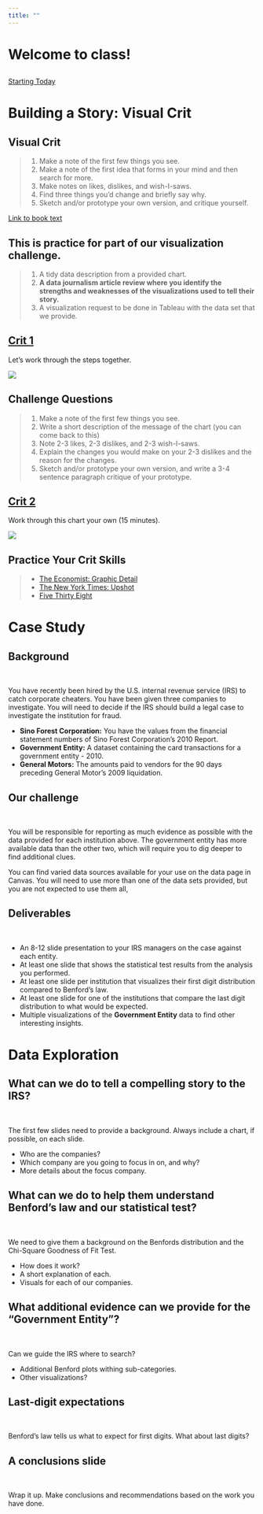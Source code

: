```yaml
---
title: ""
---
```


# Welcome to class! {data-background=#e8c35d}

##

[Starting Today](https://www.youtube.com/watch?v=gf_Diac7Mb8&t=1s)

# Building a Story: Visual Crit {data-background=#e8c35d}

## Visual Crit

> 1. Make a note of the first few things you see.
> 2. Make a note of the first idea that forms in your mind and then search for more.
> 3. Make notes on likes, dislikes, and wish-I-saws.
> 4. Find three things you'd change and briefly say why.
> 5. Sketch and/or prototype your own version, and critique yourself.

[Link to book text](images/gc/ch9_vcsteps.png)


## This is practice for part of our visualization challenge.

> 1. A tidy data description from a provided chart.   
> 2. **A data journalism article review where you identify the strengths and weaknesses of the visualizations used to tell their story.**   
> 3. A visualization request to be done in Tableau with the data set that we provide.   


## [Crit 1](https://fivethirtyeight.com/features/the-haters-are-losing-the-war-on-nfl-kickers/)

Let's work through the steps together.

![](images/VisCrit/morris-kicking-11.png)

## Challenge Questions

> 1. Make a note of the first few things you see.
> 2. Write a short description of the message of the chart (you can come back to this)
> 3. Note 2-3 likes, 2-3 dislikes, and 2-3 wish-I-saws.
> 4. Explain the changes you would make on your 2-3 dislikes and the reason for the changes.
> 5. Sketch and/or prototype your own version, and write a 3-4 sentence paragraph critique of your prototype.


## [Crit 2](https://fivethirtyeight.com/features/terriers-were-once-the-greatest-dogs-in-the-world-westminster-dog-show/)

Work through this chart your own (15 minutes).

![](images/VisCrit/roeder-dogs-31.png)

## Practice Your Crit Skills

> - [The Economist: Graphic Detail](https://www.economist.com/graphic-detail)
> - [The New York Times: Upshot](https://www.nytimes.com/section/upshot)
> - [Five Thirty Eight](https://fivethirtyeight.com/tag/data-visualization/)

# Case Study {data-background=#e8c35d}

## Background

<br>

You have recently been hired by the U.S. internal revenue service (IRS) to catch corporate cheaters. You have been given three companies to investigate. You will need to decide if the IRS should build a legal case to investigate the institution for fraud.

- **Sino Forest Corporation:** You have the values from the financial statement numbers of Sino Forest Corporation's 2010 Report.
- **Government Entity:** A dataset containing the card transactions for a government entity - 2010.
- **General Motors:** The amounts paid to vendors for the 90 days preceding General Motor's 2009 liquidation.

## Our challenge

<br>

You will be responsible for reporting as much evidence as possible with the data provided for each institution above. The government entity has more available data than the other two, which will require you to dig deeper to find additional clues.

You can find varied data sources available for your use on the data page in Canvas. You will need to use more than one of the data sets provided, but you are not expected to use them all,

## Deliverables

<br>

- An 8-12 slide presentation to your IRS managers on the case against each entity.
- At least one slide that shows the statistical test results from the analysis you performed.
- At least one slide per institution that visualizes their first digit distribution compared to Benford's law.
- At least one slide for one of the institutions that compare the last digit distribution to what would be expected.
- Multiple visualizations of the **Government Entity** data to find other interesting insights.


# Data Exploration {data-background=#e8c35d}

## What can we do to tell a compelling story to the IRS?

<br>

The first few slides need to provide a background. Always include a chart, if possible, on each slide.

- Who are the companies?
- Which company are you going to focus in on, and why?
- More details about the focus company.

## What can we do to help them understand Benford's law and our statistical test?

<br>

We need to give them a background on the Benfords distribution and the Chi-Square Goodness of Fit Test.

- How does it work?
- A short explanation of each.
- Visuals for each of our companies.

## What additional evidence can we provide for the "Government Entity"?

<br>

Can we guide the IRS where to search?

- Additional Benford plots withing sub-categories.
- Other visualizations?

## Last-digit expectations

<br>

Benford's law tells us what to expect for first digits. What about last digits?

## A conclusions slide

<br>

Wrap it up.  Make conclusions and recommendations based on the work you have done.